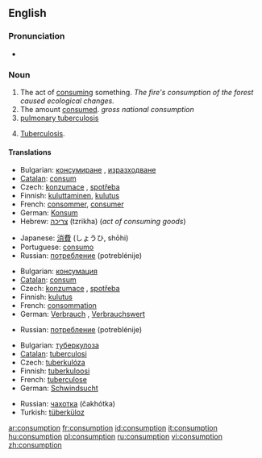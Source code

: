 ==English==

===Pronunciation===
*{{audio|en-us-consumption.ogg|Audio (US)}}

===Noun===
{{en-noun|-}}

# The act of [[consume|consuming]] something.  ''The fire's consumption of the forest caused ecological changes.''
# The amount [[consume|consumed]].  ''gross national consumption''
# [[pulmonary tuberculosis]]
# {{pathology}} {{obsolete}} [[tuberculosis|Tuberculosis]].

====Translations====
{{trans-top|the act of consuming something}}
*Bulgarian: [[консумиране]] {{f}}, [[изразходване]] {{n}}
*[[Catalan]]: [[consum]] {{m}}
*Czech: [[konzumace]] {{f}}, [[spotřeba]] {{f}}
*Finnish: [[kuluttaminen]], [[kulutus]]
*French: [[consommer]], [[consumer]]
*German: [[Konsum]] {{m}}
*Hebrew: [[צריכה]] (tzrikha) {{f}} (''act of consuming goods'')
{{trans-mid}}
*Japanese: [[消費]] (しょうひ, shōhi)
*Portuguese: [[consumo]] {{m}}
*Russian: [[потребление]] (potreblénije) {{n}}
{{trans-bottom}}

{{trans-top|the amount consumed}}
*Bulgarian: [[консумация]] {{f}}
*[[Catalan]]: [[consum]] {{m}}
*Czech: [[konzumace]] {{f}}, [[spotřeba]] {{f}}
*Finnish: [[kulutus]]
*French: [[consommation]] {{f}}
*German: [[Verbrauch]] {{m}}, [[Verbrauchswert]] {{m}}
{{trans-mid}}
*Russian: [[потребление]] (potreblénije) {{n}}
{{trans-bottom}}

{{trans-top|tuberculosis}}
*Bulgarian: [[туберкулоза]] {{f}}
*[[Catalan]]: [[tuberculosi]]
*Czech: [[tuberkulóza]] {{f}}
*Finnish: [[tuberkuloosi]]
*French: [[tuberculose]] {{f}}
*German: [[Schwindsucht]] {{f}}
{{trans-mid}}
*Russian: [[чахотка]] (čakhótka) {{f}}
*Turkish: [[tüberküloz]]
{{trans-bottom}}

[[ar:consumption]]
[[fr:consumption]]
[[id:consumption]]
[[it:consumption]]
[[hu:consumption]]
[[pl:consumption]]
[[ru:consumption]]
[[vi:consumption]]
[[zh:consumption]]